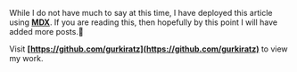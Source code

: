 
While I do not have much to say at this time, I have deployed this article using **[MDX](https://mdxjs.com/)**. If you are reading this, then hopefully by this point I will have added more posts.👻

Visit **[https://github.com/gurkiratz](https://github.com/gurkiratz)** to view my work.
